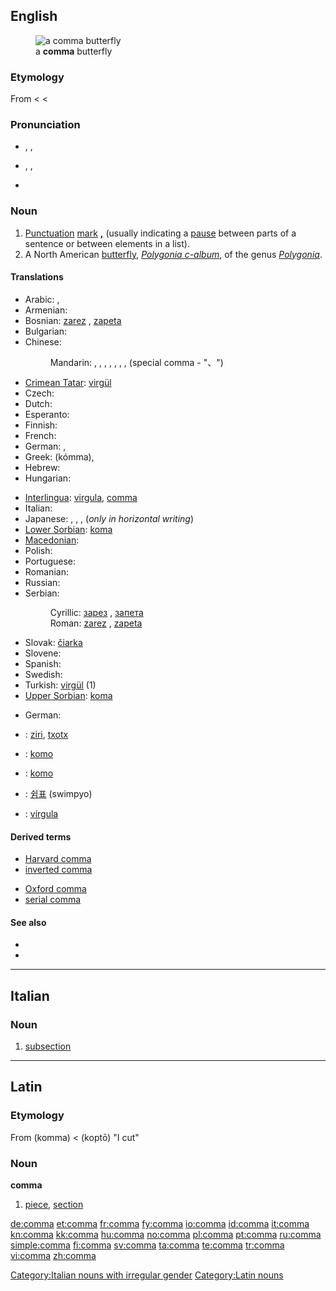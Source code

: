 {{also|coma}}
==English==
[[Image:Polygonia c-album spread wings.jpg|thumb|a '''comma''' butterfly]]

===Etymology===
From {{etyl|la}} {{term|comma|lang=la}} < {{etyl|grc}} {{term|κόμμα|sc=polytonic|tr=komma|lang=grc}} < {{term|κόπτω|sc=polytonic|tr=koptō||I cut|lang=grc}}

===Pronunciation===
* {{a|UK}} {{enPR|kŏm'ə}}, {{IPA|/ˈkɒm.ə/}}, {{SAMPA|/"kQm.@/}}
* {{a|US}} {{enPR|kŏm'-ə}}, {{IPA|/ˈkɑm.ə/}}, {{SAMPA|/"kAm.@/}}
* {{audio|En-us-comma.ogg|Audio (US)}}
*: {{rhymes|ɒmə}}

===Noun===
{{en-noun}}

# [[punctuation|Punctuation]] [[mark]] '''[[,]]''' (usually indicating a [[pause]] between parts of a sentence or between elements in a list).
# A North American [[butterfly]], ''[[Polygonia c-album]]'', of the genus ''[[Polygonia]]''.

====Translations====
{{trans-top|Punctuation mark ','}}
* Arabic: {{t|ar|فاصلة|f|tr=faaSila|sc=Arab}}, {{t-|ar|،|sc=Arab}}
* Armenian: {{t-|hy|ստորակետ|tr=storaket|sc=Armn|xs=Armenian}}
* Bosnian: [[zarez]] {{m}}, [[zapeta]] {{f}}
* Bulgarian: {{t|bg|запетая|f|sc=Cyrl}}
* Chinese:
*: Mandarin: {{t-|cmn|，|sc=Hani|xs=Mandarin}}, {{t|cmn|逗號|sc=Hani|xs=Mandarin}}, {{t|cmn|逗号|tr=dòuhào|sc=Hani|xs=Mandarin}}, {{t|cmn|逗點|sc=Hani|xs=Mandarin}}, {{t|cmn|逗点|tr=dòudiǎn|sc=Hani|xs=Mandarin}}, {{t|cmn|頓號|sc=Hani|xs=Mandarin}}, {{t-|cmn|、|sc=Hani|xs=Mandarin}}, {{t|cmn|顿号|tr=dùnhào|sc=Hani|xs=Mandarin}} (special comma - "、")
* [[Crimean Tatar]]: [[virgül]]
* Czech: {{t-|cs|čárka|f}}
* Dutch: {{t+|nl|komma|f}}
* Esperanto: {{t-|eo|komo|xs=Esperanto}}
* Finnish: {{t+|fi|pilkku}}
* French: {{t+|fr|virgule|f}}
* German: {{t+|de|Komma|n}}, {{t+|de|Beistrich|m}}
* Greek: {{t+|el|κόμμα|n|sc=Grek}} (kómma),  {{qualifier|typography}} {{t+|el|υποστιγμή|f|tr=ipostigmí|sc=Grek}}
* Hebrew: {{t-|he|פסיק|m|tr=psyq|sc=Hebr}}
* Hungarian: {{t+|hu|vessző}}
{{trans-mid}}
* [[Interlingua]]: [[virgula]], [[#Interlingua|comma]]
* Italian: {{t+|it|virgola|f}}
* Japanese: {{t|ja|コンマ|tr=konma|sc=Jpan}}, {{t|ja|読点|tr=とうてん, tōten|sc=Jpan}}, {{t+|ja|、|sc=Jpan}}, {{t-|ja|，|sc=Jpan}} (''only in horizontal writing'')
* [[Lower Sorbian]]: [[koma]] {{f}}
* [[Macedonian]]: {{t|mk|запирка|f|tr=zápirka|sc=Cyrl|xs=Macedonian}}
* Polish: {{t+|pl|przecinek|m}}
* Portuguese: {{t+|pt|vírgula|f}}
* Romanian: {{t-|ro|virgulă|f}}
* Russian: {{t+|ru|запятая|f|tr=zapjatája|sc=Cyrl}}
* Serbian:
*: Cyrillic: [[зарез]] {{m}}, [[запета]] {{f}}
*: Roman: [[zarez#Serbian|zarez]] {{m}}, [[zapeta#Serbian|zapeta]] {{f}}
* Slovak: [[čiarka]] {{f}}
* Slovene: {{t+|sl|vejica|f}}
* Spanish: {{t+|es|coma|f}}
* Swedish: {{t+|sv|komma|n}}
* Turkish: [[virgül]] (1)
* [[Upper Sorbian]]: [[koma]] {{f}}
{{trans-bottom}}

{{trans-top|Butterfly}}
* German: {{t-|de|C-Falter|m}}
{{trans-mid}}
{{trans-bottom}}

{{checktrans-top}}
* {{ttbc|Basque}}: [[ziri]], [[txotx]]
* {{ttbc|Esperanto}}: [[komo]]
{{trans-mid}}
* {{ttbc|Ido}}: [[komo]]
* {{ttbc|Korean}}: [[쉼표]] (swimpyo)
* {{ttbc|Spanish}}: [[vírgula]] {{f}}
{{trans-bottom}}

====Derived terms====
{{rel-top|punctuation mark}}
* [[Harvard comma]]
* [[inverted comma]]
{{rel-mid}}
* [[Oxford comma]]
* [[serial comma]]
{{rel-bottom}}

====See also====
* {{pedialite|Comma (punctuation)}}
* {{pedialite|Comma (butterfly)}}
{{punctuation}}

----

==Italian==

===Noun===
{{it-noun|comm|m|a|i}}

# {{context|legal|lang=it}} [[subsection]]

[[Category:Italian nouns with irregular gender]]

----

==Latin==

===Etymology===
From {{etyl|grc|la}} '''{{polytonic|[[κόμμα]]}}''' (komma) < '''{{polytonic|[[κόπτω]]}}''' (koptō) "I cut"

===Noun===
'''comma'''

# [[piece]], [[section]]

[[Category:Latin nouns]]

[[de:comma]]
[[et:comma]]
[[fr:comma]]
[[fy:comma]]
[[io:comma]]
[[id:comma]]
[[it:comma]]
[[kn:comma]]
[[kk:comma]]
[[hu:comma]]
[[no:comma]]
[[pl:comma]]
[[pt:comma]]
[[ru:comma]]
[[simple:comma]]
[[fi:comma]]
[[sv:comma]]
[[ta:comma]]
[[te:comma]]
[[tr:comma]]
[[vi:comma]]
[[zh:comma]]